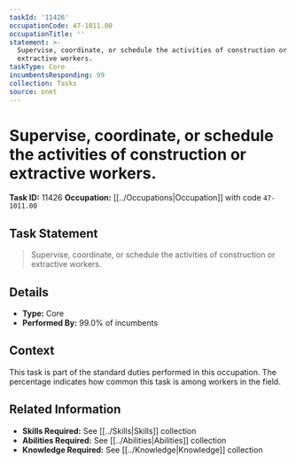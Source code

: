 ```yaml
---
taskId: '11426'
occupationCode: 47-1011.00
occupationTitle: ''
statement: >-
  Supervise, coordinate, or schedule the activities of construction or
  extractive workers.
taskType: Core
incumbentsResponding: 99
collection: Tasks
source: onet
---
```

# Supervise, coordinate, or schedule the activities of construction or extractive workers.

**Task ID:** 11426
**Occupation:** [[../Occupations|Occupation]] with code `47-1011.00`

## Task Statement

> Supervise, coordinate, or schedule the activities of construction or extractive workers.

## Details

- **Type:** Core
- **Performed By:** 99.0% of incumbents

## Context

This task is part of the standard duties performed in this occupation. The percentage indicates how common this task is among workers in the field.

## Related Information

- **Skills Required:** See [[../Skills|Skills]] collection
- **Abilities Required:** See [[../Abilities|Abilities]] collection
- **Knowledge Required:** See [[../Knowledge|Knowledge]] collection

